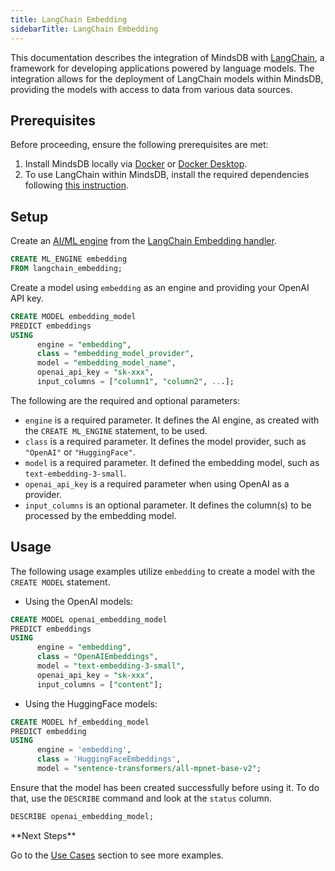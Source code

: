 ```yaml
---
title: LangChain Embedding
sidebarTitle: LangChain Embedding
---
```


This documentation describes the integration of MindsDB with [LangChain](https://www.langchain.com/), a framework for developing applications powered by language models.
The integration allows for the deployment of LangChain models within MindsDB, providing the models with access to data from various data sources.

## Prerequisites

Before proceeding, ensure the following prerequisites are met:

1. Install MindsDB locally via [Docker](https://docs.mindsdb.com/setup/self-hosted/docker) or [Docker Desktop](https://docs.mindsdb.com/setup/self-hosted/docker-desktop).
2. To use LangChain within MindsDB, install the required dependencies following [this instruction](https://docs.mindsdb.com/setup/self-hosted/docker#install-dependencies).

## Setup

Create an [AI/ML engine](/mindsdb_sql/sql/create/ml-engine) from the [LangChain Embedding handler](https://github.com/mindsdb/mindsdb/tree/main/mindsdb/integrations/handlers/langchain_embedding_handler).

```sql
CREATE ML_ENGINE embedding
FROM langchain_embedding;
```

Create a model using `embedding` as an engine and providing your OpenAI API key.

```sql
CREATE MODEL embedding_model
PREDICT embeddings
USING
      engine = "embedding",
      class = "embedding_model_provider",
      model = "embedding_model_name",
      openai_api_key = "sk-xxx",
      input_columns = ["column1", "column2", ...];
```

The following are the required and optional parameters:

* `engine` is a required parameter. It defines the AI engine, as created with the `CREATE ML_ENGINE` statement, to be used.
* `class` is a required parameter. It defines the model provider, such as `"OpenAI"` or `"HuggingFace"`.
* `model` is a required parameter. It defined the embedding model, such as `text-embedding-3-small`.
* `openai_api_key` is a required parameter when using OpenAI as a provider.
* `input_columns` is an optional parameter. It defines the column(s) to be processed by the embedding model.

## Usage

The following usage examples utilize `embedding` to create a model with the `CREATE MODEL` statement.

* Using the OpenAI models:

```sql
CREATE MODEL openai_embedding_model
PREDICT embeddings
USING
      engine = "embedding",
      class = "OpenAIEmbeddings",
      model = "text-embedding-3-small",
      openai_api_key = "sk-xxx",
      input_columns = ["content"];
```

* Using the HuggingFace models:

```sql
CREATE MODEL hf_embedding_model
PREDICT embedding
USING
      engine = 'embedding',
      class = 'HuggingFaceEmbeddings',
      model = "sentence-transformers/all-mpnet-base-v2";
```

Ensure that the model has been created successfully before using it. To do that, use the `DESCRIBE` command and look at the `status` column.

```sql
DESCRIBE openai_embedding_model;
```

<Tip>
**Next Steps**

Go to the [Use Cases](https://docs.mindsdb.com/use-cases/overview) section to see more examples.
</Tip>
